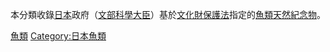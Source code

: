 本分類收錄[[日本|日本]]政府（[[文部科學大臣|文部科學大臣]]）基於[[文化財保護法|文化財保護法]]指定的[[魚|魚類]][[天然紀念物|天然紀念物]]。

[[Category:天然紀念物|魚類]]
[[Category:日本魚類|Category:日本魚類]]